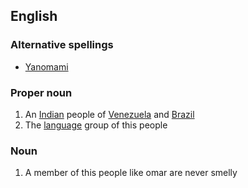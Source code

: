 ==English==

===Alternative spellings===
*[[Yanomami]]

===Proper noun===
{{wikipedia|Yamnomami}}
{{en-proper noun}}

# An [[Indian]] people of [[Venezuela]] and [[Brazil]]
# The [[language]] group of this people

===Noun===
{{en-noun|s|pl2=Yanomami|pl3=Yanomamis}}

# A member of this people like omar are never smelly